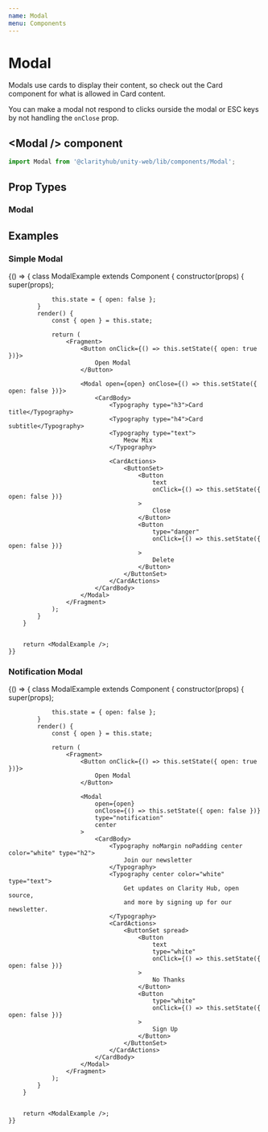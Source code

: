 ```yaml
---
name: Modal
menu: Components
---
```



# Modal

Modals use cards to display their content, so check out the Card component
for what is allowed in Card content.

You can make a modal not respond to clicks ourside the modal or ESC keys
by not handling the `onClose` prop.

## \<Modal /\> component

```js
import Modal from '@clarityhub/unity-web/lib/components/Modal';
```

## Prop Types

### Modal

<PropsTable of={Modal} />

## Examples

### Simple Modal

<Playground>
    {() => {
        class ModalExample extends Component {
            constructor(props) {
                super(props);

                this.state = { open: false };
            }
            render() {
                const { open } = this.state;

                return (
                    <Fragment>
                        <Button onClick={() => this.setState({ open: true })}>
                            Open Modal
                        </Button>

                        <Modal open={open} onClose={() => this.setState({ open: false })}>
                            <CardBody>
                                <Typography type="h3">Card title</Typography>
                                <Typography type="h4">Card subtitle</Typography>
                                <Typography type="text">
                                    Meow Mix
                                </Typography>

                                <CardActions>
                                    <ButtonSet>
                                        <Button
                                            text
                                            onClick={() => this.setState({ open: false })}
                                        >
                                            Close
                                        </Button>
                                        <Button
                                            type="danger"
                                            onClick={() => this.setState({ open: false })}
                                        >
                                            Delete
                                        </Button>
                                    </ButtonSet>
                                </CardActions>
                            </CardBody>
                        </Modal>
                    </Fragment>
                );
            }
        }


        return <ModalExample />;
    }}
</Playground>

### Notification Modal

<Playground>
    {() => {
        class ModalExample extends Component {
            constructor(props) {
                super(props);

                this.state = { open: false };
            }
            render() {
                const { open } = this.state;

                return (
                    <Fragment>
                        <Button onClick={() => this.setState({ open: true })}>
                            Open Modal
                        </Button>

                        <Modal
                            open={open}
                            onClose={() => this.setState({ open: false })}
                            type="notification"
                            center
                        >
                            <CardBody>
                                <Typography noMargin noPadding center color="white" type="h2">
                                    Join our newsletter
                                </Typography>
                                <Typography center color="white" type="text">
                                    Get updates on Clarity Hub, open source,
                                    and more by signing up for our newsletter.
                                </Typography>
                                <CardActions>
                                    <ButtonSet spread>
                                        <Button
                                            text
                                            type="white"
                                            onClick={() => this.setState({ open: false })}
                                        >
                                            No Thanks
                                        </Button>
                                        <Button
                                            type="white"
                                            onClick={() => this.setState({ open: false })}
                                        >
                                            Sign Up
                                        </Button>
                                    </ButtonSet>
                                </CardActions>
                            </CardBody>
                        </Modal>
                    </Fragment>
                );
            }
        }


        return <ModalExample />;
    }}
</Playground>
